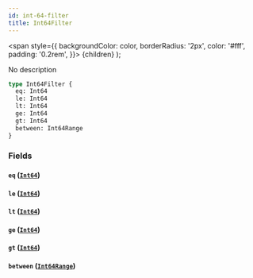 ```yaml
---
id: int-64-filter
title: Int64Filter
---
```


<span
style={{
      backgroundColor: color,
      borderRadius: '2px',
      color: '#fff',
      padding: '0.2rem',
    }}>
{children}
</span>
);

No description

```graphql
type Int64Filter {
  eq: Int64
  le: Int64
  lt: Int64
  ge: Int64
  gt: Int64
  between: Int64Range
}
```

### Fields

#### `eq` ([`Int64`](/docs/schema/scalars/int-64))

#### `le` ([`Int64`](/docs/schema/scalars/int-64))

#### `lt` ([`Int64`](/docs/schema/scalars/int-64))

#### `ge` ([`Int64`](/docs/schema/scalars/int-64))

#### `gt` ([`Int64`](/docs/schema/scalars/int-64))

#### `between` ([`Int64Range`](/docs/schema/inputs/int-64-range))
